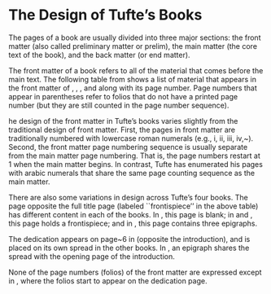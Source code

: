 # The Design of Tufte's Books

The pages of a book are usually divided into three major
sections: the front matter (also called preliminary matter or prelim), the
main matter (the core text of the book), and the back matter (or end
matter).

The front matter of a book refers to all of the material that
comes before the main text.  The following table from shows a list of
material that appears in the front matter of \VDQI, \EI, \VE, and \BE
along with its page number.  Page numbers that appear in parentheses refer
to folios that do not have a printed page number (but they are still
counted in the page number sequence).

he design of the front matter in Tufte's books varies slightly from the
traditional design of front matter.  First, the pages in front matter are
traditionally numbered with lowercase roman numerals (e.g., i, ii, iii,
iv,~\ldots).  Second, the front matter page numbering sequence is usually
separate from the main matter page numbering.  That is, the page numbers
restart at 1 when the main matter begins.  In contrast, Tufte has
enumerated his pages with arabic numerals that share the same page counting
sequence as the main matter.  

There are also some variations in design across Tufte's four books.  The
page opposite the full title page (labeled ``frontispiece'' in the above
table) has different content in each of the books.  In \VDQI, this page is
blank; in \EI and \VE, this page holds a frontispiece; and in \BE, this
page contains three epigraphs.

The dedication appears on page~6 in \vdqi (opposite the introduction), and
is placed on its own spread in the other books.  In \ve, an epigraph shares
the spread with the opening page of the introduction.

None of the page numbers (folios) of the front matter are expressed except in
\be, where the folios start to appear on the dedication page.
